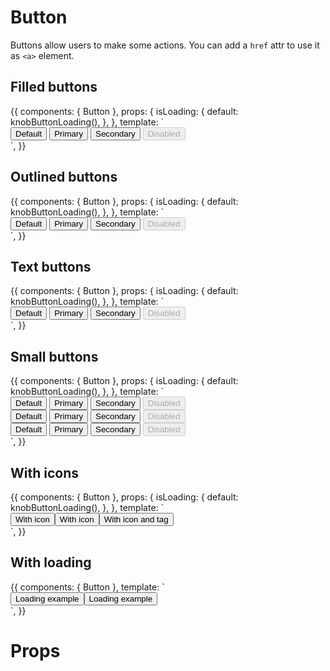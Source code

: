 


<Meta title="Components|Buttons" component={Button} />

# Button

Buttons allow users to make some actions. You can add a `href` attr to use it as `<a>` element.

## Filled buttons

<Preview>
  <Story name="Filled" parameters={{ decorators: [withKnobs,withA11y] }} inline={true}>
    {{
      components: { Button },
      props: {
        isLoading: {
          default: knobButtonLoading(),
        },
      },
      template: `
        <div class="row-items">
          <Button :isLoading="isLoading">Default</Button>
          <Button :isLoading="isLoading" color="primary">Primary</Button>
          <Button :isLoading="isLoading" color="secondary">Secondary</Button>
          <Button :isLoading="isLoading" disabled>Disabled</Button>
        </div>
      `,
    }}
  </Story>
</Preview>

## Outlined buttons

<Preview>
  <Story name="Outlined" parameters={{ decorators: [withKnobs,withA11y] }} inline={true}>
    {{
      components: { Button },
      props: {
        isLoading: {
          default: knobButtonLoading(),
        },
      },
      template: `
        <div class="row-items">
          <Button :isLoading="isLoading" variant="outlined">Default</Button>
          <Button :isLoading="isLoading" color="primary" variant="outlined">
            Primary
          </Button>
          <Button :isLoading="isLoading" color="secondary" variant="outlined">
            Secondary
          </Button>
          <Button :isLoading="isLoading" disabled variant="outlined">
            Disabled
          </Button>
        </div>
      `,
    }}
  </Story>
</Preview>

## Text buttons

<Preview>
  <Story name="Text" parameters={{ decorators: [withKnobs,withA11y] }} inline={true}>
    {{
      components: { Button },
      props: {
        isLoading: {
          default: knobButtonLoading(),
        },
      },
      template: `
        <div class="row-items">
          <Button :isLoading="isLoading" variant="text">Default</Button>
          <Button :isLoading="isLoading" color="primary" variant="text">
            Primary
          </Button>
          <Button :isLoading="isLoading" color="secondary" variant="text">
            Secondary
          </Button>
          <Button :isLoading="isLoading" disabled variant="text">
            Disabled
          </Button>
        </div>
      `,
    }}
  </Story>
</Preview>

## Small buttons

<Preview>
  <Story name="Small" parameters={{ decorators: [withKnobs,withA11y] }} inline={true}>
    {{
      components: { Button },
      props: {
        isLoading: {
          default: knobButtonLoading(),
        },
      },
      template: `
        <div>
          <div class="row-items">
            <Button :isLoading="isLoading" size="small">Default</Button>
            <Button :isLoading="isLoading" color="primary" size="small">Primary</Button>
            <Button :isLoading="isLoading" color="secondary" size="small">Secondary</Button>
            <Button :isLoading="isLoading" size="small" disabled>Disabled</Button>
          </div>
          <div class="row-items">
            <Button :isLoading="isLoading" variant="outlined" size="small">Default</Button>
            <Button :isLoading="isLoading" variant="outlined" color="primary" size="small">Primary</Button>
            <Button :isLoading="isLoading" variant="outlined" color="secondary" size="small">Secondary</Button>
            <Button :isLoading="isLoading" variant="outlined" size="small" disabled>Disabled</Button>
          </div>
          <div class="row-items">
            <Button :isLoading="isLoading" variant="text" size="small">Default</Button>
            <Button :isLoading="isLoading" variant="text" color="primary" size="small">Primary</Button>
            <Button :isLoading="isLoading" variant="text" color="secondary" size="small">Secondary</Button>
            <Button :isLoading="isLoading" variant="text" size="small" disabled>Disabled</Button>
          </div>
        </div>
      `,
    }}
  </Story>
</Preview>

## With icons

<Preview>
  <Story name="With icons" parameters={{ decorators: [withKnobs,withA11y] }} inline={true}>
    {{
      components: { Button },
      props: {
        isLoading: {
          default: knobButtonLoading(),
        },
      },
      template: `
        <div class="row-items" style="display: flex; align-items: center">
          <Button :isLoading="isLoading" variant="outlined">
            <template v-slot:startIcon>←</template>
            With icon
          </Button>
          <Button :isLoading="isLoading" variant="outlined">
            <template v-slot:endIcon>→</template>
            With icon
          </Button>
          <Button :isLoading="isLoading" size="small">
            <template v-slot:startIcon><span>←</span></template>
            With icon and tag
          </Button>
        </div>
      `,
    }}
  </Story>
</Preview>

## With loading

<Preview>
  <Story name="With loading" parameters={{ decorators: [withKnobs,withA11y] }} inline={true}>
    {{
      components: { Button },
      template: `
        <div class="row-items" style="display: flex; align-items: center">
          <Button isLoading="true" color="primary">
            Loading example
          </Button>
          <Button isLoading="true" size="small" color="secondary">
            Loading example
          </Button>
        </div>
      `,
    }}
  </Story>
</Preview>

# Props

<Props of={Button} />
